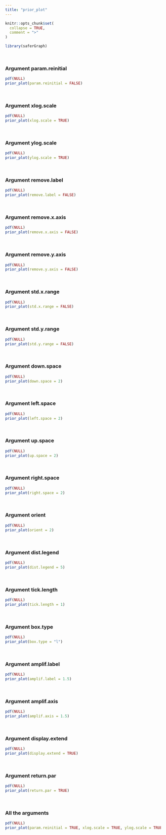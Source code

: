 ---
title: "prior_plot"
---

```{r, include = FALSE}
knitr::opts_chunk$set(
  collapse = TRUE,
  comment = ">"
)
```

```{r setup}
library(saferGraph)
```
<br>

### Argument param.reinitial
```{r}
pdf(NULL)
prior_plot(param.reinitial = FALSE)
```
<br>

### Argument xlog.scale
```{r}
pdf(NULL)
prior_plot(xlog.scale = TRUE)
```
<br>

### Argument ylog.scale
```{r}
pdf(NULL)
prior_plot(ylog.scale = TRUE)
```
<br>

### Argument remove.label
```{r}
pdf(NULL)
prior_plot(remove.label = FALSE)
```
<br>

### Argument remove.x.axis
```{r}
pdf(NULL)
prior_plot(remove.x.axis = FALSE)
```
<br>

### Argument remove.y.axis
```{r}
pdf(NULL)
prior_plot(remove.y.axis = FALSE)
```
<br>

### Argument std.x.range
```{r}
pdf(NULL)
prior_plot(std.x.range = FALSE)
```
<br>

### Argument std.y.range
```{r}
pdf(NULL)
prior_plot(std.y.range = FALSE)
```
<br>

### Argument down.space
```{r}
pdf(NULL)
prior_plot(down.space = 2)
```
<br>

### Argument left.space
```{r}
pdf(NULL)
prior_plot(left.space = 2)
```
<br>

### Argument up.space
```{r}
pdf(NULL)
prior_plot(up.space = 2)
```
<br>

### Argument right.space
```{r}
pdf(NULL)
prior_plot(right.space = 2)
```
<br>

### Argument orient
```{r}
pdf(NULL)
prior_plot(orient = 2)
```
<br>

### Argument dist.legend
```{r}
pdf(NULL)
prior_plot(dist.legend = 5)
```
<br>

### Argument tick.length
```{r}
pdf(NULL)
prior_plot(tick.length = 1)
```
<br>

### Argument box.type
```{r}
pdf(NULL)
prior_plot(box.type = "l")
```
<br>

### Argument amplif.label
```{r}
pdf(NULL)
prior_plot(amplif.label = 1.5)
```
<br>

### Argument amplif.axis
```{r}
pdf(NULL)
prior_plot(amplif.axis = 1.5)
```
<br>

### Argument display.extend
```{r}
pdf(NULL)
prior_plot(display.extend = TRUE)
```
<br>

### Argument return.par
```{r}
pdf(NULL)
prior_plot(return.par = TRUE)
```
<br>

### All the arguments
```{r}
pdf(NULL)
prior_plot(param.reinitial = TRUE, xlog.scale = TRUE, ylog.scale = TRUE, remove.label = FALSE, remove.x.axis = FALSE, remove.y.axis = FALSE, std.x.range = FALSE, std.y.range = FALSE, down.space = 2, left.space = 2, up.space = 2, right.space = 2, orient = 2, dist.legend = 5, tick.length = 1, box.type = "l", amplif.label = 1.5, amplif.axis = 1.5, display.extend = TRUE, return.par = TRUE)
```
<br>